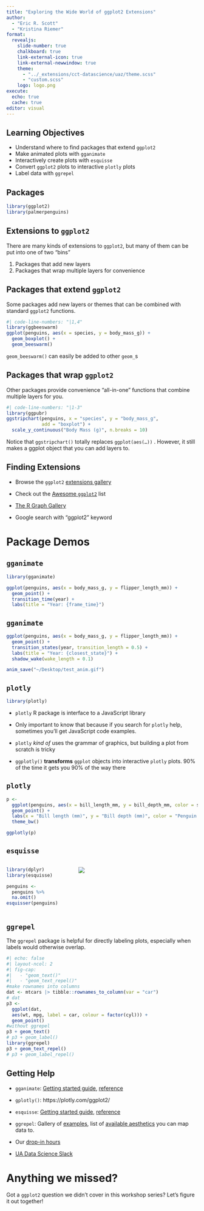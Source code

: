 ```yaml
---
title: "Exploring the Wide World of ggplot2 Extensions"
author: 
  - "Eric R. Scott"
  - "Kristina Riemer"
format: 
  revealjs:
    slide-number: true
    chalkboard: true
    link-external-icon: true
    link-external-newwindow: true
    theme: 
      - "../_extensions/cct-datascience/uaz/theme.scss"
      - "custom.scss"
    logo: logo.png
execute: 
  echo: true
  cache: true
editor: visual
---
```


## Learning Objectives

-   Understand where to find packages that extend `ggplot2`
-   Make animated plots with `gganimate`
-   Interactively create plots with `esquisse`
-   Convert `ggplot2` plots to interactive `plotly` plots
-   Label data with `ggrepel`

## Packages

```r
library(ggplot2)
library(palmerpenguins)
```

## Extensions to `ggplot2`

There are many kinds of extensions to `ggplot2`, but many of them can be put into one of two "bins"

1.  Packages that add new layers
2.  Packages that wrap multiple layers for convenience

## Packages that extend `ggplot2`

Some packages add new layers or themes that can be combined with standard `ggplot2` functions.

```r
#| code-line-numbers: "|1,4"
library(ggbeeswarm)
ggplot(penguins, aes(x = species, y = body_mass_g)) +
  geom_boxplot() +
  geom_beeswarm()

```

::: notes
`geom_beeswarm()` can easily be added to other `geom_`s
:::

## Packages that wrap `ggplot2`

Other packages provide convenience "all-in-one" functions that combine multiple layers for you.

```r
#| code-line-numbers: "|1-3"
library(ggpubr)
ggstripchart(penguins, x = "species", y = "body_mass_g",
             add = "boxplot") +
  scale_y_continuous("Body Mass (g)", n.breaks = 10)
```

::: notes
Notice that `ggstripchart()` totally replaces `ggplot(aes(…))` .
However, it still makes a ggplot object that you can add layers to.
:::

## Finding Extensions

-   Browse the `ggplot2` [extensions gallery](https://exts.ggplot2.tidyverse.org/gallery/)

-   Check out the [Awesome `ggplot2`](https://github.com/erikgahner/awesome-ggplot2#readme) list

-   [The R Graph Gallery](https://r-graph-gallery.com/)

-   Google search with "ggplot2" keyword

# Package Demos

## `gganimate`

```r
library(gganimate)

ggplot(penguins, aes(x = body_mass_g, y = flipper_length_mm)) +
  geom_point() +
  transition_time(year) + 
  labs(title = "Year: {frame_time}")
```

## `gganimate`

```r
ggplot(penguins, aes(x = body_mass_g, y = flipper_length_mm)) +
  geom_point() +
  transition_states(year, transition_length = 0.5) +
  labs(title = "Year: {closest_state}") +
  shadow_wake(wake_length = 0.1)
```

```r
anim_save("~/Desktop/test_anim.gif")
```

## `plotly`

```r
library(plotly)
```

::: incremental
-   `plotly` R package is interface to a JavaScript library

-   Only important to know that because if you search for `plotly` help, sometimes you'll get JavaScript code examples.

-   `plotly` *kind of* uses the grammar of graphics, but building a plot from scratch is tricky

-   `ggplotly()` **transforms** `ggplot` objects into interactive `plotly` plots.
    90% of the time it gets you 90% of the way there
:::

## `plotly` {.smaller}

```r
p <- 
  ggplot(penguins, aes(x = bill_length_mm, y = bill_depth_mm, color = species)) +
  geom_point() +
  labs(x = "Bill length (mm)", y = "Bill depth (mm)", color = "Penguin Species") +
  theme_bw()

ggplotly(p)
```

## `esquisse` {.smaller}

::: columns
::: {.column width="35%"}
```r
library(dplyr)
library(esquisse)

penguins <- 
  penguins %>%
  na.omit()
esquisser(penguins)
```
:::

::: {.column width="65%"}
![](esquisse_diag.png)
:::
:::

## `ggrepel`

The `ggrepel` package is helpful for directly labeling plots, especially when labels would otherwise overlap.

```r
#| echo: false
#| layout-ncol: 2
#| fig-cap: 
#|   - "geom_text()"
#|   - "geom_text_repel()"
#make rownames into columns
dat <- mtcars |> tibble::rownames_to_column(var = "car")
# dat
p3 <- 
  ggplot(dat,
  aes(wt, mpg, label = car, colour = factor(cyl))) +
  geom_point()
#without ggrepel
p3 + geom_text()
# p3 + geom_label()
library(ggrepel)
p3 + geom_text_repel()
# p3 + geom_label_repel()
```

## Getting Help

-   `gganimate`: [Getting started guide](https://gganimate.com/articles/gganimate.html), [reference](https://gganimate.com/reference/index.html)

-   `gplotly()`: https://plotly.com/ggplot2/

-   `esquisse`: [Getting started guide](https://dreamrs.github.io/esquisse/articles/get-started.html#launch-the-addin), [reference](https://dreamrs.github.io/esquisse/reference/index.html)

-   `ggrepel`: Gallery of [examples](https://ggrepel.slowkow.com/articles/examples.html#examples), list of [available aesthetics](https://ggrepel.slowkow.com/articles/examples.html#aesthetics) you can map data to.

-   Our [drop-in hours](https://datascience.cct.arizona.edu/drop-in-hours)

-   [UA Data Science Slack](https://join.slack.com/t/uadatascience/shared_invite/zt-1xjxht9k0-E489WA6axO_SRVeKQh3cXg)

# Anything we missed?

Got a `ggplot2` question we didn't cover in this workshop series?
Let's figure it out together!
